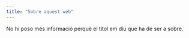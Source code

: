 ```yaml
---
title: "Sobre aquest web"
---
```


No hi poso més informació perquè el títol em diu que ha de ser a sobre.

